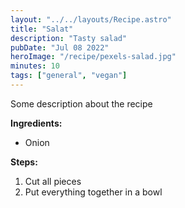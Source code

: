 ```yaml
---
layout: "../../layouts/Recipe.astro"
title: "Salat"
description: "Tasty salad"
pubDate: "Jul 08 2022"
heroImage: "/recipe/pexels-salad.jpg"
minutes: 10
tags: ["general", "vegan"]
---
```


Some description about the recipe

**Ingredients:**

- Onion

**Steps:**

1. Cut all pieces
2. Put everything together in a bowl
